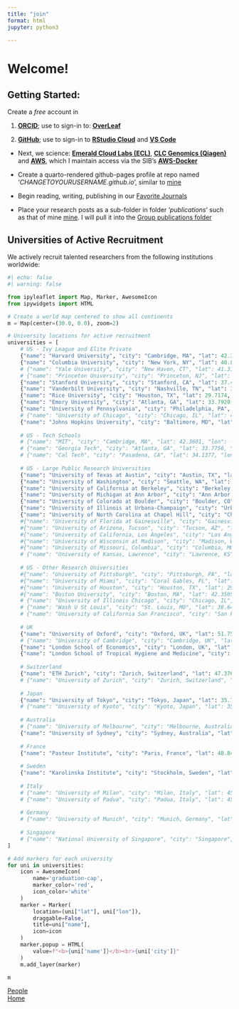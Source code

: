 ```yaml
---
title: "join"
format: html
jupyter: python3

---
```


# Welcome!

## Getting Started:

Create a *free* account in 

1. [**ORCID**](https://orcid.org); use to sign-in to: [**OverLeaf**](https://www.overleaf.com/)

2. [**GitHub**](https://github.com); use to sign-in to [**RStudio Cloud**](https://posit.cloud) and [**VS Code**](https://vscode.dev)

  - Next, we science: [**Emerald Cloud Labs (ECL)**](https://www.emeraldcloudlab.com/), [**CLC Genomics (Qiagen)**](https://digitalinsights.qiagen.com/) and [**AWS**](https://aws.amazon.com/), which I maintain access via the SIB's [**AWS-Docker**](https://sib-swiss.github.io/AWS-docker/)

  - Create a quarto-rendered github-pages profile at repo named '*CHANGETOYOURUSERNAME.github.io*', similar to [mine](https://github.com/JacobKMcPherson/jacobkmcpherson.github.io)

  - Begin reading, writing, publishing in our [Favorite Journals](https://pubmed.ncbi.nlm.nih.gov/?term=%27SEARCH-TERM%27%20AND%20(%221476-4687%22%5Bta%5D%20OR%20%222058-5276%22%5Bta%5D%20OR%20%221740-1534%22%5Bta%5D%20OR%20%221474-1784%22%5Bta%5D%20OR%20%221548-7105%22%5Bta%5D%20OR%20%221533-4406%22%5Bta%5D%20OR%20%221474-547X%22%5Bta%5D%20OR%20%221538-3598%22%5Bta%5D%20OR%20%221097-4172%22%5Bta%5D%20OR%20%221934-6069%22%5Bta%5D%20OR%20%221095-9203%22%5Bta%5D%20OR%20%221537-6591%22%5Bta%5D%20OR%20%221474-4457%22%5Bta%5D%20OR%20%222666-5247%22%5Bta%5D%20OR%20%221098-6596%22%5Bta%5D%20OR%20%221095-8274%22%5Bta%5D%20OR%20%221946-6242%22%5Bta%5D%20OR%20%221529-2916%22%5Bta%5D%20OR%20%221474-1741%22%5Bta%5D%20OR%20%221759-5053%22%5Bta%5D%20OR%20%221535-2900%22%5Bta%5D%20OR%20%221546-170X%22%5Bta%5D%20OR%20%221545-9985%22%5Bta%5D%20OR%20%221476-5381%22%5Bta%5D%20OR%20%221476-4679%22%5Bta%5D%20OR%20%221755-4349%22%5Bta%5D%20OR%20%222522-5839%22%5Bta%5D%20OR%20%222522-5812%22%5Bta%5D%20OR%20%221750-2799%22%5Bta%5D%20OR%20%222056-676X%22%5Bta%5D%20OR%20%222662-8449%22%5Bta%5D%20OR%20%221521-0081%22%5Bta%5D%20OR%20%221521-0103%22%5Bta%5D%20OR%20%221553-7374%22%5Bta%5D%20OR%20%222470-9468%22%5Bta%5D%20OR%20%221362-4962%22%5Bta%5D%20OR%20%221474-760X%22%5Bta%5D%20OR%20%221471-0064%22%5Bta%5D%20OR%20%221367-4811%22%5Bta%5D%20OR%20%221520-5126%22%5Bta%5D%20OR%20%221549-9626%22%5Bta%5D%20OR%20%221549-960X%22%5Bta%5D%20OR%20%222662-8457%22%5Bta%5D%20OR%20%221546-1696%22%5Bta%5D%20OR%20%221546-1718%22%5Bta%5D%20OR%20%221471-0080%22%5Bta%5D%20OR%20%221474-1776%22%5Bta%5D%20OR%20%221473-3099%22%5Bta%5D%20OR%20%221756-1833%22%5Bta%5D%20OR%20%221520-6890%22%5Bta%5D%20OR%20%221545-3278%22%5Bta%5D%20OR%20%221545-3251%22%5Bta%5D%20OR%20%221545-4509%22%5Bta%5D%20OR%20%221522-1601%22%5Bta%5D%20OR%20%221522-1210%22%5Bta%5D%20OR%20%221522-1563%22%5Bta%5D%20OR%20%221522-1555%22%5Bta%5D%20OR%20%221522-1539%22%5Bta%5D%20OR%20%221522-1547%22%5Bta%5D%20OR%20%221522-1466%22%5Bta%5D%20OR%20%221531-2267%22%5Bta%5D%20OR%20%221758-0463%22%5Bta%5D))

  - Place your research posts as a sub-folder in folder '*publications*' such as that of mine [mine](https://github.com/JacobKMcPherson/jacobkmcpherson.github.io/tree/main/publications). I will pull it into the [Group publications folder](https://github.com/mcphersongroup/mcphersongroup.github.io/tree/main/publications)

## Universities of Active Recruitment

We actively recruit talented researchers from the following institutions worldwide:

```python
#| echo: false
#| warning: false

from ipyleaflet import Map, Marker, AwesomeIcon
from ipywidgets import HTML

# Create a world map centered to show all continents
m = Map(center=(30.0, 0.0), zoom=2)

# University locations for active recruitment
universities = [
    # US - Ivy League and Elite Private
    {"name": "Harvard University", "city": "Cambridge, MA", "lat": 42.3770, "lon": -71.1167, "country": "USA"},
    {"name": "Columbia University", "city": "New York, NY", "lat": 40.8075, "lon": -73.9626, "country": "USA"},
    # {"name": "Yale University", "city": "New Haven, CT", "lat": 41.3163, "lon": -72.9223, "country": "USA"},
    # {"name": "Princeton University", "city": "Princeton, NJ", "lat": 40.3430, "lon": -74.6514, "country": "USA"},
    {"name": "Stanford University", "city": "Stanford, CA", "lat": 37.4275, "lon": -122.1697, "country": "USA"},
    {"name": "Vanderbilt University", "city": "Nashville, TN", "lat": 36.1447, "lon": -86.8027, "country": "USA"},
    {"name": "Rice University", "city": "Houston, TX", "lat": 29.7174, "lon": -95.4018, "country": "USA"},
    {"name": "Emory University", "city": "Atlanta, GA", "lat": 33.7920, "lon": -84.3240, "country": "USA"},
    {"name": "University of Pennsylvania", "city": "Philadelphia, PA", "lat": 39.9522, "lon": -75.1932, "country": "USA"},
    # {"name": "University of Chicago", "city": "Chicago, IL", "lat": 41.7886, "lon": -87.5987, "country": "USA"},
    {"name": "Johns Hopkins University", "city": "Baltimore, MD", "lat": 39.3299, "lon": -76.6205, "country": "USA"},
    
    # US - Tech Schools
    # {"name": "MIT", "city": "Cambridge, MA", "lat": 42.3601, "lon": -71.0942, "country": "USA"},
    # {"name": "Georgia Tech", "city": "Atlanta, GA", "lat": 33.7756, "lon": -84.3963, "country": "USA"},
    # {"name": "Cal Tech", "city": "Pasadena, CA", "lat": 34.1377, "lon": -118.1253, "country": "USA"},
    
    # US - Large Public Research Universities
    {"name": "University of Texas at Austin", "city": "Austin, TX", "lat": 30.2849, "lon": -97.7341, "country": "USA"},
    {"name": "University of Washington", "city": "Seattle, WA", "lat": 47.6553, "lon": -122.3035, "country": "USA"},
    {"name": "University of California at Berkeley", "city": "Berkeley, CA", "lat": 37.8719, "lon": -122.2585, "country": "USA"},
    {"name": "University of Michigan at Ann Arbor", "city": "Ann Arbor, MI", "lat": 42.2780, "lon": -83.7382, "country": "USA"},
    {"name": "University of Colorado at Boulder", "city": "Boulder, CO", "lat": 40.0076, "lon": -105.2659, "country": "USA"},
    {"name": "University of Illinois at Urbana-Champaign", "city": "Urbana-Champaign, IL", "lat": 40.1020, "lon": -88.2272, "country": "USA"},
    {"name": "University of North Carolina at Chapel Hill", "city": "Chapel Hill, NC", "lat": 35.9049, "lon": -79.0469, "country": "USA"},
    #{"name": "University of Florida at Gainesville", "city": "Gainesville, FL", "lat": 29.6436, "lon": -82.3549, "country": "USA"},
    #{"name": "University of Arizona, Tucson", "city": "Tucson, AZ", "lat": 32.2488, "lon": -110.9874, "country": "USA"},
    #{"name": "University of California, Los Angeles", "city": "Los Angeles, CA", "lat": 34.0689, "lon": -118.4452, "country": "USA"},
    #{"name": "University of Wisconsin at Madison", "city": "Madison, WI", "lat": 43.0766, "lon": -89.4125, "country": "USA"},
    #{"name": "University of Missouri, Columbia", "city": "Columbia, MO", "lat": 38.9453, "lon": -92.3288, "country": "USA"},
    # {"name": "University of Kansas, Lawrence", "city": "Lawrence, KS", "lat": 38.9543, "lon": -95.2558, "country": "USA"},
    
    # US - Other Research Universities
    #{"name": "University of Pittsburgh", "city": "Pittsburgh, PA", "lat": 40.4444, "lon": -79.9608, "country": "USA"},
    #{"name": "University of Miami", "city": "Coral Gables, FL", "lat": 25.7217, "lon": -80.2798, "country": "USA"},
    #{"name": "University of Houston", "city": "Houston, TX", "lat": 29.7199, "lon": -95.3422, "country": "USA"},
    #{"name": "Boston University", "city": "Boston, MA", "lat": 42.3505, "lon": -71.1054, "country": "USA"},
    # {"name": "University of Illinois Chicago", "city": "Chicago, IL", "lat": 41.8708, "lon": -87.6505, "country": "USA"},
    # {"name": "Wash U St Louis", "city": "St. Louis, MO", "lat": 38.6488, "lon": -90.3048, "country": "USA"},
    # {"name": "University of California San Francisco", "city": "San Francisco, CA", "lat": 37.7632, "lon": -122.4577, "country": "USA"},
    
    # UK
    {"name": "University of Oxford", "city": "Oxford, UK", "lat": 51.7548, "lon": -1.2544, "country": "UK"},
    # {"name": "University of Cambridge", "city": "Cambridge, UK", "lat": 52.2053, "lon": 0.1218, "country": "UK"},
    {"name": "London School of Economics", "city": "London, UK", "lat": 51.5144, "lon": -0.1167, "country": "UK"},
    {"name": "London School of Tropical Hygiene and Medicine", "city": "London, UK", "lat": 51.5207, "lon": -0.1303, "country": "UK"},
    
    # Switzerland
    {"name": "ETH Zurich", "city": "Zurich, Switzerland", "lat": 47.3769, "lon": 8.5417, "country": "Switzerland"},
    # {"name": "University of Zurich", "city": "Zurich, Switzerland", "lat": 47.3715, "lon": 8.5423, "country": "Switzerland"},
    
    # Japan
    {"name": "University of Tokyo", "city": "Tokyo, Japan", "lat": 35.7126, "lon": 139.7621, "country": "Japan"},
    # {"name": "University of Kyoto", "city": "Kyoto, Japan", "lat": 35.0262, "lon": 135.7806, "country": "Japan"},
    
    # Australia
    # {"name": "University of Melbourne", "city": "Melbourne, Australia", "lat": -37.7964, "lon": 144.9612, "country": "Australia"},
    {"name": "University of Sydney", "city": "Sydney, Australia", "lat": -33.8886, "lon": 151.1873, "country": "Australia"},
    
    # France
    {"name": "Pasteur Institute", "city": "Paris, France", "lat": 48.8404, "lon": 2.3111, "country": "France"},
    
    # Sweden
    {"name": "Karolinska Institute", "city": "Stockholm, Sweden", "lat": 59.3501, "lon": 18.0249, "country": "Sweden"},
    
    # Italy
    # {"name": "University of Milan", "city": "Milan, Italy", "lat": 45.4628, "lon": 9.1886, "country": "Italy"},
    # {"name": "University of Padua", "city": "Padua, Italy", "lat": 45.4065, "lon": 11.8768, "country": "Italy"},
    
    # Germany
    # {"name": "University of Munich", "city": "Munich, Germany", "lat": 48.1500, "lon": 11.5800, "country": "Germany"},
    
    # Singapore
    # {"name": "National University of Singapore", "city": "Singapore", "lat": 1.2966, "lon": 103.7764, "country": "Singapore"},
]

# Add markers for each university
for uni in universities:
    icon = AwesomeIcon(
        name='graduation-cap',
        marker_color='red',
        icon_color='white'
    )
    marker = Marker(
        location=(uni["lat"], uni["lon"]),
        draggable=False,
        title=uni["name"],
        icon=icon
    )
    marker.popup = HTML(
        value=f"<b>{uni['name']}</b><br>{uni['city']}"
    )
    m.add_layer(marker)

m
```

```{=html}
<div class="page-navigation">
  <div>
    <a href="index.html" class="btn btn-outline-primary"><i class="bi bi-arrow-left"></i> People</a>
  </div>
  <div>
    <a href="../index.html" class="btn btn-outline-primary">Home <i class="bi bi-arrow-right"></i></a>
  </div>
</div>
```
